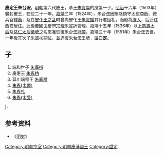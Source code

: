 {{expand|time=2009-07-22T10:17:31+00:00}}
'''慶定王朱台浤'''{{BD|1492年||1551年|catIdx=Z}}，[[明朝|明朝]]第六代慶王，恭王[[朱寘錖|朱寘錖]]的庶第一子。[[弘治|弘治]]十六年（1503年）襲封慶王，在位二十一年。[[嘉靖|嘉靖]]三年（1524年），朱台浤因賄賂鎮守太監[[李昕|李昕]]、總兵官[[種勳|種勳]]，及在[[安化王之乱|安化王之乱]]时曾向安化王[[朱寘鐇|朱寘鐇]]其行君臣礼，而廢為[[庶人|庶人]]，后迁往西安居住。此後慶國由慶府[[宗理|宗理]]朱寘銂管理。嘉靖十五年（1536年）以上[[慈壽太后|慈壽太后]]及[[慈仁太后|慈仁太后]][[徽號|徽號]]之名恩准恢復朱台浤[[冠帶|冠帶]]。嘉靖三十年（1551年）朱台浤去世，一年後其次子[[朱鼒枋|朱鼒枋]]嗣位，並追復朱台浤王號，[[諡|諡]]曰'''定'''。

==子==
#端和世子 [[朱鼒櫍|朱鼒櫍]]
#慶惠王 [[朱鼒枋|朱鼒枋]]
#延川端穆王 [[朱鼒檟|朱鼒檟]]
#[[朱鼒(木䙴)|朱鼒(木䙴)]]
#[[朱鼒札|朱鼒札]]
#[[朱鼒(木受)|朱鼒(木受)]]

{{s-start}}
{{s-bef|rows=2|before=父恭王[[朱寘錖|朱寘錖]]}}
{{s-ttl|rows=2|title=[[明朝藩王列表_(慶王系)|明慶國國王]]|years=1503年－1524年}}
{{s-vacant|奪爵，封國撤除|next=子惠王[[朱鼒枋|朱鼒枋]]}}
|-
{{s-after|叔[[朱寘銂|朱寘銂]]|慶府[[宗理|宗理]]}}
{{end}}

==参考资料==
*《[[明史|明史]]》

[[Category:明朝宗室|Category:明朝宗室]]
[[Category:明朝慶藩國王|Category:明朝慶藩國王]]
[[Category:諡定|Category:諡定]]